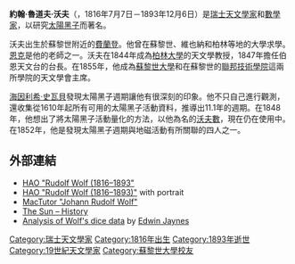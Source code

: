 {{Infobox scientist
|name              = 魯道夫·沃夫
|image             =ETH-BIB-Wolf, Johann Rudolf (1816-1893)-Portrait-Portr 12033-RE.tif (cropped).jpg
|image_size        =150px
|caption           = 魯道夫·沃夫
|birth_date        = 1816年7月7日 
|birth_place       = [[瑞士|瑞士]][[費蘭登|費蘭登]]
|death_date        = 1893年12月6日
|death_place       = 瑞士[[蘇黎世|蘇黎世]]
|residence         = 
|citizenship       = 
|nationality       = [[Image:Flag_of_Switzerland.svg|20px]] [[瑞士|瑞士]]
|ethnicity         = 
|field             = [[天文學|天文學家]]
|work_institutions = [[蘇黎世大學|蘇黎世大學]]
|alma_mater        = [[蘇黎世大學|蘇黎世大學]]
|doctoral_advisor  = [[約翰·弗朗茨·恩克|恩克]]
|doctoral_students = 
|known_for         = [[太陽黑子|太陽黑子]]
|author_abbrev_bot = 
|author_abbrev_zoo = 
|influences        = 
|influenced        = 
|prizes            = 
|religion          = 
|footnotes         = 
|signature         =
}}
'''約翰·魯道夫·沃夫'''（{{lang-de|Johann Rudolf Wolf}}，1816年7月7日－1893年12月6日）是[[瑞士|瑞士]][[天文學家|天文學家]]和[[數學家|數學家]]，以研究[[太陽黑子|太陽黑子]]而著名。
 
沃夫出生於蘇黎世附近的[[費蘭登|費蘭登]]。他曾在蘇黎世、維也納和柏林等地的大學求學。[[約翰·弗朗茨·恩克|恩克]]是他的老師之一。沃夫在1844年成為[[柏林大學|柏林大學]]的天文學教授，1847年擔任伯恩天文台的台長。在1855年，他成為[[蘇黎世大學|蘇黎世大學]]和在蘇黎世的[[ETH_Zurich|聯邦技術學院]]這兩所學院的天文學會主席。

[[海因利希·史瓦貝|海因利希·史瓦貝]]發現太陽黑子週期讓他有很深刻的印象。他不只自己進行觀測，還收集從1610年起所有可用的太陽黑子活動資料，推導出11.1年的週期。在1848年，他想出了將太陽黑子活動量化的方法，以他為名的[[沃夫數|沃夫數]]，現在仍在使用中。在1852年，他是發現太陽黑子週期與地磁活動有所關聯的四人之一。

==外部連結==
* [https://web.archive.org/web/20090509193917/http://www.hao.ucar.edu/Public/education/bios/wolf.html HAO "Rudolf Wolf (1816–1893"]
* [https://web.archive.org/web/20070807095821/http://web.hao.ucar.edu/public/education/sp/images/wolf.html HAO "Rudolf Wolf (1816–1893)"] with portrait
* [https://web.archive.org/web/20051223035629/http://www-gap.dcs.st-and.ac.uk/~history/Mathematicians/Wolf.html MacTutor "Johann Rudolf Wolf"]
* [http://www-istp.gsfc.nasa.gov/Education/whsun.html The Sun – History] {{Wayback|url=http://www-istp.gsfc.nasa.gov/Education/whsun.html |date=20161225083404 }}
* [http://bayes.wustl.edu/etj/articles/entropy.concentration.pdf Analysis of Wolf's dice data] {{Wayback|url=http://bayes.wustl.edu/etj/articles/entropy.concentration.pdf |date=20100622054018 }} by [[Edwin_Jaynes|Edwin Jaynes]]

{{Authority control}}
{{DEFAULTSORT:Wolf, Rudolf}}
[[Category:瑞士天文學家|Category:瑞士天文學家]]
[[Category:1816年出生|Category:1816年出生]]
[[Category:1893年逝世|Category:1893年逝世]]
[[Category:19世紀天文學家|Category:19世紀天文學家]]
[[Category:蘇黎世大學校友|Category:蘇黎世大學校友]]